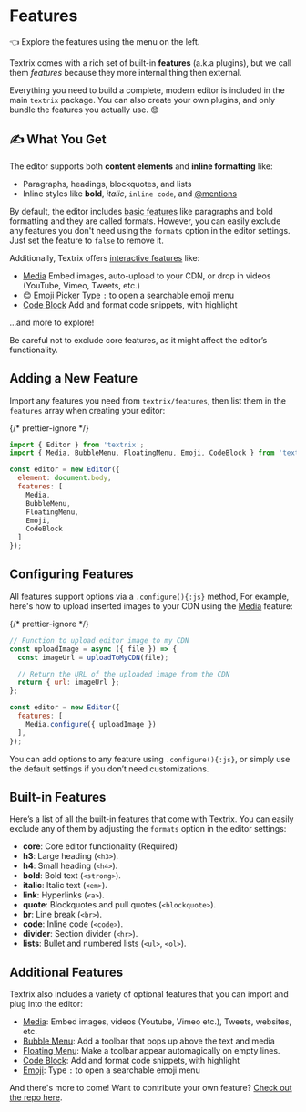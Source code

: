 # Features

👈 Explore the features using the menu on the left.

Textrix comes with a rich set of built-in **features** (a.k.a plugins), but we call them _features_ because they more internal thing then external.

Everything you need to build a complete, modern editor is included in the main `textrix` package. You can also create your own plugins, and only
bundle the features you actually use. 😊

## ✍️ What You Get

The editor supports both **content elements** and **inline formatting** like:

- Paragraphs, headings, blockquotes, and lists
- Inline styles like **bold**, _italic_, `inline code`, and [@mentions](#)

By default, the editor includes [basic features](#built-in-features) like paragraphs and bold formatting and they are called formats. However, you can
easily exclude any features you don't need using the `formats` option in the editor settings. Just set the feature to `false` to remove it.

Additionally, Textrix offers [interactive features](#additional-features) like:

- [Media](/doc/meida) Embed images, auto-upload to your CDN, or drop in videos (YouTube, Vimeo, Tweets, etc.)
- 😊 [Emoji Picker](/doc/emoji) Type `:` to open a searchable emoji menu
- [Code Block](/doc/code-block) Add and format code snippets, with highlight

…and more to explore!

<Notice>
Be careful not to exclude core features, as it might affect the editor’s functionality.
</Notice>

## Adding a New Feature

Import any features you need from `textrix/features`, then list them in the `features` array when creating your editor:

{/* prettier-ignore */}
```js
import { Editor } from 'textrix';
import { Media, BubbleMenu, FloatingMenu, Emoji, CodeBlock } from 'textrix/features';

const editor = new Editor({
  element: document.body,
  features: [
    Media,
    BubbleMenu,
    FloatingMenu,
    Emoji,
    CodeBlock
  ]
});
```

## Configuring Features

All features support options via a `.configure(){:js}` method, For example, here's how to upload inserted images to your CDN using the [Media](/doc/media)
feature:

{/* prettier-ignore */}
```js
// Function to upload editor image to my CDN
const uploadImage = async ({ file }) => {
  const imageUrl = uploadToMyCDN(file);

  // Return the URL of the uploaded image from the CDN
  return { url: imageUrl };
};

const editor = new Editor({
  features: [
    Media.configure({ uploadImage })
  ],
});
```

You can add options to any feature using `.configure(){:js}`, or simply use the default settings if you don’t need customizations.

## Built-in Features

Here’s a list of all the built-in features that come with Textrix. You can easily exclude any of them by adjusting the `formats` option in the editor
settings:

- **core**: Core editor functionality (Required)
- **h3**: Large heading (`<h3>`).
- **h4**: Small heading (`<h4>`).
- **bold**: Bold text (`<strong>`).
- **italic**: Italic text (`<em>`).
- **link**: Hyperlinks (`<a>`).
- **quote**: Blockquotes and pull quotes (`<blockquote>`).
- **br**: Line break (`<br>`).
- **code**: Inline code (`<code>`).
- **divider**: Section divider (`<hr>`).
- **lists**: Bullet and numbered lists (`<ul>`, `<ol>`).

## Additional Features

Textrix also includes a variety of optional features that you can import and plug into the editor:

- [Media](/doc/media): Embed images, videos (Youtube, Vimeo etc.), Tweets, websites, etc.
- [Bubble Menu](/doc/bubble-menu): Add a toolbar that pops up above the text and media
- [Floating Menu](/doc/floating-menu): Make a toolbar appear automagically on empty lines.
- [Code Block](/doc/code-block): Add and format code snippets, with highlight
- [Emoji](/doc/emoji): Type `:` to open a searchable emoji menu

And there's more to come! Want to contribute your own feature? [Check out the repo here](https://github.com/abdulrahman-mh/textrix).
